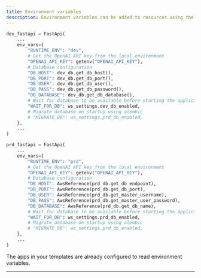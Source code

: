 ```yaml
---
title: Environment variables
description: Environment variables can be added to resources using the `env_vars` parameter or the `env_file` parameter pointing to a `yaml` file. Examples:
---
```


```python dev_resources.py
dev_fastapi = FastApi(
    ...
    env_vars={
        "RUNTIME_ENV": "dev",
        # Get the OpenAI API key from the local environment
        "OPENAI_API_KEY": getenv("OPENAI_API_KEY"),
        # Database configuration
        "DB_HOST": dev_db.get_db_host(),
        "DB_PORT": dev_db.get_db_port(),
        "DB_USER": dev_db.get_db_user(),
        "DB_PASS": dev_db.get_db_password(),
        "DB_DATABASE": dev_db.get_db_database(),
        # Wait for database to be available before starting the application
        "WAIT_FOR_DB": ws_settings.dev_db_enabled,
        # Migrate database on startup using alembic
        # "MIGRATE_DB": ws_settings.prd_db_enabled,
    },
    ...
)
```

```python prd_resources.py
prd_fastapi = FastApi(
    ...
    env_vars={
        "RUNTIME_ENV": "prd",
        # Get the OpenAI API key from the local environment
        "OPENAI_API_KEY": getenv("OPENAI_API_KEY"),
        # Database configuration
        "DB_HOST": AwsReference(prd_db.get_db_endpoint),
        "DB_PORT": AwsReference(prd_db.get_db_port),
        "DB_USER": AwsReference(prd_db.get_master_username),
        "DB_PASS": AwsReference(prd_db.get_master_user_password),
        "DB_DATABASE": AwsReference(prd_db.get_db_name),
        # Wait for database to be available before starting the application
        "WAIT_FOR_DB": ws_settings.prd_db_enabled,
        # Migrate database on startup using alembic
        # "MIGRATE_DB": ws_settings.prd_db_enabled,
    },
    ...
)
```

The apps in your templates are already configured to read environment variables.

---
